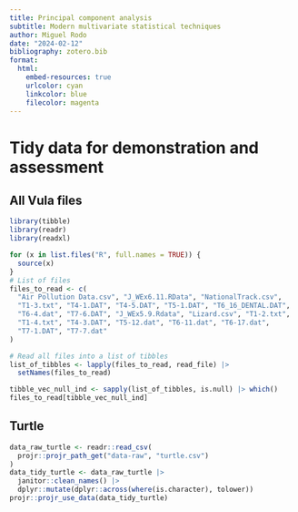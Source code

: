 ```yaml
---
title: Principal component analysis
subtitle: Modern multivariate statistical techniques
author: Miguel Rodo
date: "2024-02-12"
bibliography: zotero.bib
format:
  html:
    embed-resources: true
    urlcolor: cyan
    linkcolor: blue
    filecolor: magenta
---
```


# Tidy data for demonstration and assessment

## All Vula files

```r
library(tibble)
library(readr)
library(readxl)

for (x in list.files("R", full.names = TRUE)) {
  source(x)
}
# List of files
files_to_read <- c(
  "Air Pollution Data.csv", "J_WEx6.11.RData", "NationalTrack.csv",
  "T1-3.txt", "T4-1.DAT", "T4-5.DAT", "T5-1.DAT", "T6_16_DENTAL.DAT",
  "T6-4.dat", "T7-6.DAT", "J_WEx5.9.Rdata", "Lizard.csv", "T1-2.txt",
  "T1-4.txt", "T4-3.DAT", "T5-12.dat", "T6-11.dat", "T6-17.dat",
  "T7-1.DAT", "T7-7.dat"
)

# Read all files into a list of tibbles
list_of_tibbles <- lapply(files_to_read, read_file) |>
  setNames(files_to_read)

tibble_vec_null_ind <- sapply(list_of_tibbles, is.null) |> which()
files_to_read[tibble_vec_null_ind]
```

## Turtle

```r
data_raw_turtle <- readr::read_csv(
  projr::projr_path_get("data-raw", "turtle.csv")
)
data_tidy_turtle <- data_raw_turtle |>
  janitor::clean_names() |>
  dplyr::mutate(dplyr::across(where(is.character), tolower))
projr::projr_use_data(data_tidy_turtle)
```